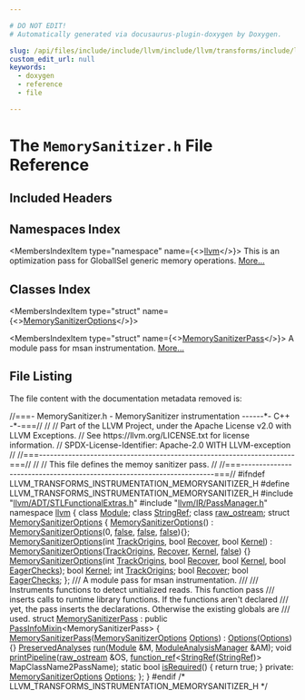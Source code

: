 ```yaml
---

# DO NOT EDIT!
# Automatically generated via docusaurus-plugin-doxygen by Doxygen.

slug: /api/files/include/include/llvm/include/llvm/transforms/include/llvm/transforms/instrumentation/memorysanitizer-h
custom_edit_url: null
keywords:
  - doxygen
  - reference
  - file

---
```





# The `MemorySanitizer.h` File Reference

<DoxygenPage pluginConfig={pluginConfig}>



## Included Headers

<IncludesList>
<IncludesListItem
  filePath="llvm/ADT/STLFunctionalExtras.h"
  permalink="/docs/api/files/include/include/llvm/include/llvm/adt/stlfunctionalextras-h"
  isLocal="true" />
<IncludesListItem
  filePath="llvm/IR/PassManager.h"
  permalink="/docs/api/files/include/include/llvm/include/llvm/ir/passmanager-h"
  isLocal="true" />
</IncludesList>

## Namespaces Index

<MembersIndex>

<MembersIndexItem
  type="namespace"
  name={<><a href="/docs/api/namespaces/llvm">llvm</a></>}>
This is an optimization pass for GlobalISel generic memory operations. <a href="/docs/api/namespaces/llvm/#details">More...</a>
</MembersIndexItem>

</MembersIndex>

## Classes Index

<MembersIndex>

<MembersIndexItem
  type="struct"
  name={<><a href="/docs/api/structs/llvm/memorysanitizeroptions">MemorySanitizerOptions</a></>}>
</MembersIndexItem>

<MembersIndexItem
  type="struct"
  name={<><a href="/docs/api/structs/llvm/memorysanitizerpass">MemorySanitizerPass</a></>}>
A module pass for msan instrumentation. <a href="/docs/api/structs/llvm/memorysanitizerpass/#details">More...</a>
</MembersIndexItem>

</MembersIndex>


## File Listing

The file content with the documentation metadata removed is:

<ProgramListing>

<Link id="l00001" /><CodeLine lineNumber="1"><Highlight kind="comment">//===- MemorySanitizer.h - MemorySanitizer instrumentation ------&#42;- C++ -&#42;-===//</Highlight><Highlight kind="normal"></Highlight></CodeLine>
<Link id="l00002" /><CodeLine lineNumber="2"><Highlight kind="normal"></Highlight><Highlight kind="comment">//</Highlight><Highlight kind="normal"></Highlight></CodeLine>
<Link id="l00003" /><CodeLine lineNumber="3"><Highlight kind="normal"></Highlight><Highlight kind="comment">// Part of the LLVM Project, under the Apache License v2.0 with LLVM Exceptions.</Highlight><Highlight kind="normal"></Highlight></CodeLine>
<Link id="l00004" /><CodeLine lineNumber="4"><Highlight kind="normal"></Highlight><Highlight kind="comment">// See https://llvm.org/LICENSE.txt for license information.</Highlight><Highlight kind="normal"></Highlight></CodeLine>
<Link id="l00005" /><CodeLine lineNumber="5"><Highlight kind="normal"></Highlight><Highlight kind="comment">// SPDX-License-Identifier: Apache-2.0 WITH LLVM-exception</Highlight><Highlight kind="normal"></Highlight></CodeLine>
<Link id="l00006" /><CodeLine lineNumber="6"><Highlight kind="normal"></Highlight><Highlight kind="comment">//</Highlight><Highlight kind="normal"></Highlight></CodeLine>
<Link id="l00007" /><CodeLine lineNumber="7"><Highlight kind="normal"></Highlight><Highlight kind="comment">//===----------------------------------------------------------------------===//</Highlight><Highlight kind="normal"></Highlight></CodeLine>
<Link id="l00008" /><CodeLine lineNumber="8"><Highlight kind="normal"></Highlight><Highlight kind="comment">//</Highlight><Highlight kind="normal"></Highlight></CodeLine>
<Link id="l00009" /><CodeLine lineNumber="9"><Highlight kind="normal"></Highlight><Highlight kind="comment">// This file defines the memoy sanitizer pass.</Highlight><Highlight kind="normal"></Highlight></CodeLine>
<Link id="l00010" /><CodeLine lineNumber="10"><Highlight kind="normal"></Highlight><Highlight kind="comment">//</Highlight><Highlight kind="normal"></Highlight></CodeLine>
<Link id="l00011" /><CodeLine lineNumber="11"><Highlight kind="normal"></Highlight><Highlight kind="comment">//===----------------------------------------------------------------------===//</Highlight><Highlight kind="normal"></Highlight></CodeLine>
<Link id="l00012" /><CodeLine lineNumber="12"><Highlight kind="normal"></Highlight></CodeLine>
<Link id="l00013" /><CodeLine lineNumber="13"><Highlight kind="normal"></Highlight><Highlight kind="preprocessor">#ifndef LLVM&#95;TRANSFORMS&#95;INSTRUMENTATION&#95;MEMORYSANITIZER&#95;H</Highlight><Highlight kind="normal"></Highlight></CodeLine>
<Link id="l00014" /><CodeLine lineNumber="14"><Highlight kind="normal"></Highlight><Highlight kind="preprocessor">#define LLVM&#95;TRANSFORMS&#95;INSTRUMENTATION&#95;MEMORYSANITIZER&#95;H</Highlight><Highlight kind="normal"></Highlight></CodeLine>
<Link id="l00015" /><CodeLine lineNumber="15"><Highlight kind="normal"></Highlight></CodeLine>
<Link id="l00016" /><CodeLine lineNumber="16"><Highlight kind="normal"></Highlight><Highlight kind="preprocessor">#include &quot;<a href="/docs/api/files/include/include/llvm/include/llvm/adt/stlfunctionalextras-h">llvm/ADT/STLFunctionalExtras.h</a>&quot;</Highlight><Highlight kind="normal"></Highlight></CodeLine>
<Link id="l00017" /><CodeLine lineNumber="17"><Highlight kind="normal"></Highlight><Highlight kind="preprocessor">#include &quot;<a href="/docs/api/files/include/include/llvm/include/llvm/ir/passmanager-h">llvm/IR/PassManager.h</a>&quot;</Highlight><Highlight kind="normal"></Highlight></CodeLine>
<Link id="l00018" /><CodeLine lineNumber="18"><Highlight kind="normal"></Highlight></CodeLine>
<Link id="l00019" /><CodeLine lineNumber="19"><Highlight kind="normal"></Highlight><Highlight kind="keyword">namespace </Highlight><Highlight kind="normal"><a href="/docs/api/namespaces/llvm">llvm</a> &#123;</Highlight></CodeLine>
<Link id="l00020" /><CodeLine lineNumber="20"><Highlight kind="normal"></Highlight><Highlight kind="keyword">class </Highlight><Highlight kind="normal"><a href="/docs/api/classes/llvm/module">Module</a>;</Highlight></CodeLine>
<Link id="l00021" /><CodeLine lineNumber="21"><Highlight kind="normal"></Highlight><Highlight kind="keyword">class </Highlight><Highlight kind="normal"><a href="/docs/api/classes/llvm/stringref">StringRef</a>;</Highlight></CodeLine>
<Link id="l00022" /><CodeLine lineNumber="22"><Highlight kind="normal"></Highlight><Highlight kind="keyword">class </Highlight><Highlight kind="normal"><a href="/docs/api/classes/llvm/raw-ostream">raw&#95;ostream</a>;</Highlight></CodeLine>
<Link id="l00023" /><CodeLine lineNumber="23"><Highlight kind="normal"></Highlight></CodeLine>
<Link id="l00024" /><CodeLine lineNumber="24" lineLink="/docs/api/structs/llvm/memorysanitizeroptions"><Highlight kind="normal"></Highlight><Highlight kind="keyword">struct </Highlight><Highlight kind="normal"><a href="/docs/api/structs/llvm/memorysanitizeroptions/#a320836634bd662c43ab5758f2879d050">MemorySanitizerOptions</a> &#123;</Highlight></CodeLine>
<Link id="l00025" /><CodeLine lineNumber="25" lineLink="/docs/api/structs/llvm/memorysanitizeroptions/#a320836634bd662c43ab5758f2879d050"><Highlight kind="normal">  <a href="/docs/api/structs/llvm/memorysanitizeroptions/#a320836634bd662c43ab5758f2879d050">MemorySanitizerOptions</a>() : <a href="/docs/api/structs/llvm/memorysanitizeroptions/#a320836634bd662c43ab5758f2879d050">MemorySanitizerOptions</a>(0, <a href="/docs/api/namespaces/false">false</a>, <a href="/docs/api/namespaces/false">false</a>, <a href="/docs/api/namespaces/false">false</a>)&#123;&#125;;</Highlight></CodeLine>
<Link id="l00026" /><CodeLine lineNumber="26" lineLink="/docs/api/structs/llvm/memorysanitizeroptions/#ad07f49fa4c9f120189b5509be45981c8"><Highlight kind="normal">  <a href="/docs/api/structs/llvm/memorysanitizeroptions/#ad07f49fa4c9f120189b5509be45981c8">MemorySanitizerOptions</a>(</Highlight><Highlight kind="keywordtype">int</Highlight><Highlight kind="normal"> <a href="/docs/api/structs/llvm/memorysanitizeroptions/#a802f7ad6e56b69cb3e80094d1ea400ac">TrackOrigins</a>, </Highlight><Highlight kind="keywordtype">bool</Highlight><Highlight kind="normal"> <a href="/docs/api/structs/llvm/memorysanitizeroptions/#a489327312c2967460b37186482639008">Recover</a>, </Highlight><Highlight kind="keywordtype">bool</Highlight><Highlight kind="normal"> <a href="/docs/api/structs/llvm/memorysanitizeroptions/#acb39c7e31da504855e3ddbcfff97d7b6">Kernel</a>)</Highlight></CodeLine>
<Link id="l00027" /><CodeLine lineNumber="27"><Highlight kind="normal">      : <a href="/docs/api/structs/llvm/memorysanitizeroptions/#a320836634bd662c43ab5758f2879d050">MemorySanitizerOptions</a>(<a href="/docs/api/structs/llvm/memorysanitizeroptions/#a802f7ad6e56b69cb3e80094d1ea400ac">TrackOrigins</a>, <a href="/docs/api/structs/llvm/memorysanitizeroptions/#a489327312c2967460b37186482639008">Recover</a>, <a href="/docs/api/structs/llvm/memorysanitizeroptions/#acb39c7e31da504855e3ddbcfff97d7b6">Kernel</a>, <a href="/docs/api/namespaces/false">false</a>) &#123;&#125;</Highlight></CodeLine>
<Link id="l00028" /><CodeLine lineNumber="28"><Highlight kind="normal">  <a href="/docs/api/structs/llvm/memorysanitizeroptions/#a320836634bd662c43ab5758f2879d050">MemorySanitizerOptions</a>(</Highlight><Highlight kind="keywordtype">int</Highlight><Highlight kind="normal"> <a href="/docs/api/structs/llvm/memorysanitizeroptions/#a802f7ad6e56b69cb3e80094d1ea400ac">TrackOrigins</a>, </Highlight><Highlight kind="keywordtype">bool</Highlight><Highlight kind="normal"> <a href="/docs/api/structs/llvm/memorysanitizeroptions/#a489327312c2967460b37186482639008">Recover</a>, </Highlight><Highlight kind="keywordtype">bool</Highlight><Highlight kind="normal"> <a href="/docs/api/structs/llvm/memorysanitizeroptions/#acb39c7e31da504855e3ddbcfff97d7b6">Kernel</a>,</Highlight></CodeLine>
<Link id="l00029" /><CodeLine lineNumber="29"><Highlight kind="normal">                         </Highlight><Highlight kind="keywordtype">bool</Highlight><Highlight kind="normal"> <a href="/docs/api/structs/llvm/memorysanitizeroptions/#a707ddf545a752a177ecbf42dee1ce36c">EagerChecks</a>);</Highlight></CodeLine>
<Link id="l00030" /><CodeLine lineNumber="30" lineLink="/docs/api/structs/llvm/memorysanitizeroptions/#acb39c7e31da504855e3ddbcfff97d7b6"><Highlight kind="normal">  </Highlight><Highlight kind="keywordtype">bool</Highlight><Highlight kind="normal"> <a href="/docs/api/structs/llvm/memorysanitizeroptions/#acb39c7e31da504855e3ddbcfff97d7b6">Kernel</a>;</Highlight></CodeLine>
<Link id="l00031" /><CodeLine lineNumber="31" lineLink="/docs/api/structs/llvm/memorysanitizeroptions/#a802f7ad6e56b69cb3e80094d1ea400ac"><Highlight kind="normal">  </Highlight><Highlight kind="keywordtype">int</Highlight><Highlight kind="normal"> <a href="/docs/api/structs/llvm/memorysanitizeroptions/#a802f7ad6e56b69cb3e80094d1ea400ac">TrackOrigins</a>;</Highlight></CodeLine>
<Link id="l00032" /><CodeLine lineNumber="32" lineLink="/docs/api/structs/llvm/memorysanitizeroptions/#a489327312c2967460b37186482639008"><Highlight kind="normal">  </Highlight><Highlight kind="keywordtype">bool</Highlight><Highlight kind="normal"> <a href="/docs/api/structs/llvm/memorysanitizeroptions/#a489327312c2967460b37186482639008">Recover</a>;</Highlight></CodeLine>
<Link id="l00033" /><CodeLine lineNumber="33" lineLink="/docs/api/structs/llvm/memorysanitizeroptions/#a707ddf545a752a177ecbf42dee1ce36c"><Highlight kind="normal">  </Highlight><Highlight kind="keywordtype">bool</Highlight><Highlight kind="normal"> <a href="/docs/api/structs/llvm/memorysanitizeroptions/#a707ddf545a752a177ecbf42dee1ce36c">EagerChecks</a>;</Highlight></CodeLine>
<Link id="l00034" /><CodeLine lineNumber="34"><Highlight kind="normal">&#125;;</Highlight></CodeLine>
<Link id="l00035" /><CodeLine lineNumber="35"><Highlight kind="normal"></Highlight><Highlight kind="comment"></Highlight></CodeLine>
<Link id="l00036" /><CodeLine lineNumber="36"><Highlight kind="comment">/// A module pass for msan instrumentation.</Highlight></CodeLine>
<Link id="l00037" /><CodeLine lineNumber="37"><Highlight kind="comment">///</Highlight></CodeLine>
<Link id="l00038" /><CodeLine lineNumber="38"><Highlight kind="comment">/// Instruments functions to detect unitialized reads. This function pass</Highlight></CodeLine>
<Link id="l00039" /><CodeLine lineNumber="39"><Highlight kind="comment">/// inserts calls to runtime library functions. If the functions aren&#39;t declared</Highlight></CodeLine>
<Link id="l00040" /><CodeLine lineNumber="40"><Highlight kind="comment">/// yet, the pass inserts the declarations. Otherwise the existing globals are</Highlight></CodeLine>
<Link id="l00041" /><CodeLine lineNumber="41"><Highlight kind="comment">/// used.</Highlight><Highlight kind="normal"></Highlight></CodeLine>
<Link id="l00042" /><CodeLine lineNumber="42" lineLink="/docs/api/structs/llvm/memorysanitizerpass"><Highlight kind="normal"></Highlight><Highlight kind="keyword">struct </Highlight><Highlight kind="normal"><a href="/docs/api/structs/llvm/memorysanitizerpass/#abb08bac7a03906c4ca11e0a8ac3658d8">MemorySanitizerPass</a> : </Highlight><Highlight kind="keyword">public</Highlight><Highlight kind="normal"> <a href="/docs/api/structs/llvm/passinfomixin">PassInfoMixin</a>&lt;MemorySanitizerPass&gt; &#123;</Highlight></CodeLine>
<Link id="l00043" /><CodeLine lineNumber="43" lineLink="/docs/api/structs/llvm/memorysanitizerpass/#abb08bac7a03906c4ca11e0a8ac3658d8"><Highlight kind="normal">  <a href="/docs/api/structs/llvm/memorysanitizerpass/#abb08bac7a03906c4ca11e0a8ac3658d8">MemorySanitizerPass</a>(<a href="/docs/api/structs/llvm/memorysanitizeroptions">MemorySanitizerOptions</a> <a href="/docs/api/files/lib/lib/debuginfo/lib/debuginfo/logicalview/lib/debuginfo/logicalview/core/lvoptions-cpp/#ab4088b7a11f3cbc38ac16a6e9c72494e">Options</a>) : <a href="/docs/api/files/lib/lib/debuginfo/lib/debuginfo/logicalview/lib/debuginfo/logicalview/core/lvoptions-cpp/#ab4088b7a11f3cbc38ac16a6e9c72494e">Options</a>(<a href="/docs/api/files/lib/lib/debuginfo/lib/debuginfo/logicalview/lib/debuginfo/logicalview/core/lvoptions-cpp/#ab4088b7a11f3cbc38ac16a6e9c72494e">Options</a>) &#123;&#125;</Highlight></CodeLine>
<Link id="l00044" /><CodeLine lineNumber="44"><Highlight kind="normal"></Highlight></CodeLine>
<Link id="l00045" /><CodeLine lineNumber="45"><Highlight kind="normal">  <a href="/docs/api/classes/llvm/preservedanalyses">PreservedAnalyses</a> <a href="/docs/api/structs/llvm/memorysanitizerpass/#adfd94cfcef9d896734905bd5a18a05df">run</a>(<a href="/docs/api/classes/llvm/module">Module</a> &amp;M, <a href="/docs/api/namespaces/llvm/#af9c9208365fd9ce11392b4d79485e259">ModuleAnalysisManager</a> &amp;AM);</Highlight></CodeLine>
<Link id="l00046" /><CodeLine lineNumber="46"><Highlight kind="normal">  </Highlight><Highlight kind="keywordtype">void</Highlight><Highlight kind="normal"> <a href="/docs/api/structs/llvm/memorysanitizerpass/#a175ae2ee9437624f9268bdb3b711193e">printPipeline</a>(<a href="/docs/api/classes/llvm/raw-ostream">raw&#95;ostream</a> &amp;OS,</Highlight></CodeLine>
<Link id="l00047" /><CodeLine lineNumber="47"><Highlight kind="normal">                     <a href="/docs/api/classes/llvm/function-ref">function&#95;ref</a>&lt;<a href="/docs/api/classes/llvm/stringref">StringRef</a>(<a href="/docs/api/classes/llvm/stringref">StringRef</a>)&gt; MapClassName2PassName);</Highlight></CodeLine>
<Link id="l00048" /><CodeLine lineNumber="48" lineLink="/docs/api/structs/llvm/memorysanitizerpass/#a78aef1299aec6aa82c8bb3f65a32e4cd"><Highlight kind="normal">  </Highlight><Highlight kind="keyword">static</Highlight><Highlight kind="normal"> </Highlight><Highlight kind="keywordtype">bool</Highlight><Highlight kind="normal"> <a href="/docs/api/structs/llvm/memorysanitizerpass/#a78aef1299aec6aa82c8bb3f65a32e4cd">isRequired</a>() &#123; </Highlight><Highlight kind="keywordflow">return</Highlight><Highlight kind="normal"> </Highlight><Highlight kind="keyword">true</Highlight><Highlight kind="normal">; &#125;</Highlight></CodeLine>
<Link id="l00049" /><CodeLine lineNumber="49"><Highlight kind="normal"></Highlight></CodeLine>
<Link id="l00050" /><CodeLine lineNumber="50"><Highlight kind="normal"></Highlight><Highlight kind="keyword">private</Highlight><Highlight kind="normal">:</Highlight></CodeLine>
<Link id="l00051" /><CodeLine lineNumber="51"><Highlight kind="normal">  <a href="/docs/api/structs/llvm/memorysanitizeroptions">MemorySanitizerOptions</a> <a href="/docs/api/files/lib/lib/debuginfo/lib/debuginfo/logicalview/lib/debuginfo/logicalview/core/lvoptions-cpp/#ab4088b7a11f3cbc38ac16a6e9c72494e">Options</a>;</Highlight></CodeLine>
<Link id="l00052" /><CodeLine lineNumber="52"><Highlight kind="normal">&#125;;</Highlight></CodeLine>
<Link id="l00053" /><CodeLine lineNumber="53"><Highlight kind="normal">&#125;</Highlight></CodeLine>
<Link id="l00054" /><CodeLine lineNumber="54"><Highlight kind="normal"></Highlight></CodeLine>
<Link id="l00055" /><CodeLine lineNumber="55"><Highlight kind="normal"></Highlight><Highlight kind="preprocessor">#endif </Highlight><Highlight kind="comment">/&#42; LLVM&#95;TRANSFORMS&#95;INSTRUMENTATION&#95;MEMORYSANITIZER&#95;H &#42;/</Highlight><Highlight kind="preprocessor"></Highlight></CodeLine>

</ProgramListing>


</DoxygenPage>
